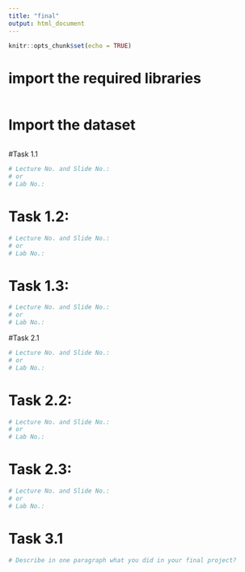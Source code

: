 ```yaml
---
title: "final"
output: html_document
---
```


```r
knitr::opts_chunk$set(echo = TRUE)
```

# import the required libraries
```r

```

# Import the dataset
```r

```

#Task 1.1
```r


# Lecture No. and Slide No.: 
# or
# Lab No.: 
```

# Task 1.2:
```r


# Lecture No. and Slide No.: 
# or
# Lab No.: 
```

# Task 1.3:
```r


# Lecture No. and Slide No.: 
# or
# Lab No.: 
```


#Task 2.1
```r


# Lecture No. and Slide No.: 
# or
# Lab No.: 
```

# Task 2.2:
```r


# Lecture No. and Slide No.: 
# or
# Lab No.: 
```

# Task 2.3:
```r


# Lecture No. and Slide No.: 
# or
# Lab No.: 
```


# Task 3.1
```r
# Describe in one paragraph what you did in your final project?



```


